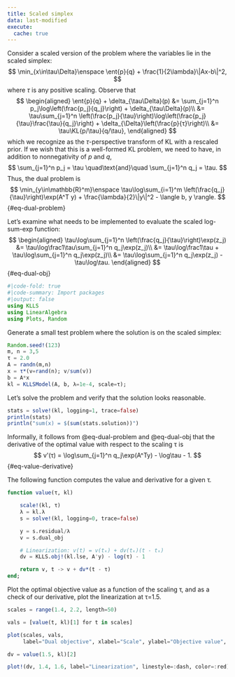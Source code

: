 ```yaml
---
title: Scaled simplex
data: last-modified
execute: 
  cache: true
---
```


$$
\newcommand{\ent}[2]{\text{\bf ent}(#1\mid #2)}
\newcommand{\KL}[2]{\text{\bf KL}(#1\mid #2)}
$$

Consider a scaled version of the problem where the variables lie in the scaled simplex:
$$
\min_{x\in\tau\Delta}\enspace \ent{p}{q} + \frac{1}{2\lambda}\|Ax-b\|^2,
$$
where $\tau$ is any positive scaling. Observe that
$$
\begin{aligned}
\ent{p}{q} + \delta_{\tau\Delta}(p)
&= \sum_{j=1}^n p_j\log\left(\frac{p_j}{q_j}\right) + \delta_{\tau\Delta}(p)\\
&= \tau\sum_{j=1}^n \left(\frac{p_j}{\tau}\right)\log\left(\frac{p_j}{\tau}\frac{\tau}{q_j}\right) + \delta_{\Delta}\left(\frac{p}{τ}\right)\\
&= \tau\KL{p/\tau}{q/\tau},
\end{aligned}
$$
which we recognize as the $\tau$-perspective transform of KL with a rescaled prior. If we wish that this is a well-formed KL problem, we need to have, in addition to nonnegativity of $p$ and $q$,
$$
\sum_{j=1}^n p_j = \tau \quad\text{and}\quad \sum_{j=1}^n q_j = \tau.
$$
Thus, the dual problem is
$$
\min_{y\in\mathbb{R}^m}\enspace \tau\log\sum_{i=1}^m \left(\frac{q_j}{\tau}\right)\exp(A^T y) + \frac{\lambda}{2}\|y\|^2 - \langle b, y \rangle.
$${#eq-dual-problem}

Let's examine what needs to be implemented to evaluate the scaled log-sum-exp function:
$$
\begin{aligned}
\tau\log\sum_{j=1}^n \left(\frac{q_j}{\tau}\right)\exp(z_j)
&= \tau\log\frac1\tau\sum_{j=1}^n q_j\exp(z_j)\\
&= \tau\log\frac1\tau + \tau\log\sum_{j=1}^n q_j\exp(z_j)\\
&= \tau\log\sum_{j=1}^n q_j\exp(z_j) - \tau\log\tau.
\end{aligned}
$${#eq-dual-obj}


```julia
#|code-fold: true
#|code-summary: Import packages
#|output: false
using KLLS
using LinearAlgebra
using Plots, Random
```

Generate a small test problem where the solution is on the scaled simplex:
```julia
Random.seed!(123)
m, n = 3,5
τ = 2.0
A = randn(m,n)
x = τ*(v=rand(n); v/sum(v))
b = A*x
kl = KLLSModel(A, b, λ=1e-4, scale=τ);
```

Let's solve the problem and verify that the solution looks reasonable.
```julia
stats = solve!(kl, logging=1, trace=false)
println(stats)
println("sum(x) = $(sum(stats.solution))")
```

Informally, it follows from @eq-dual-problem and @eq-dual-obj that the derivative of the optimal value with respect to the scaling τ is
$$
v'(τ) = \log\sum_{j=1}^n q_j\exp(A^Ty) - \log\tau - 1.
$${#eq-value-derivative}

The following function computes the value and derivative for a given τ.

```julia
function value(τ, kl)

    scale!(kl, τ)
    λ = kl.λ
    s = solve!(kl, logging=0, trace=false)

    y = s.residual/λ
    v = s.dual_obj

    # Linearization: v(t) = v(tₖ) + dv(tₖ)(t - tₖ) 
    dv = KLLS.obj!(kl.lse, A'y) - log(τ) - 1

    return v, t -> v + dv*(t - τ)
end;
```

Plot the optimal objective value as a function of the scaling τ, and as a check of our derivative, plot the linearization at τ=1.5.

```julia
scales = range(1.4, 2.2, length=50)

vals = [value(t, kl)[1] for t in scales]

plot(scales, vals,
     label="Dual objective", xlabel="Scale", ylabel="Objective value", title="Dual objective vs Scale")

dv = value(1.5, kl)[2]

plot!(dv, 1.4, 1.6, label="Linearization", linestyle=:dash, color=:red)
```


